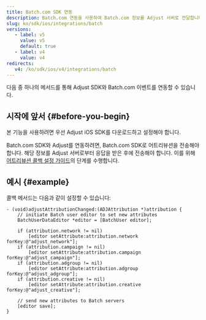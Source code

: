 ```yaml
---
title: Batch.com SDK 연동
description: Batch.com 연동을 사용하여 Batch.com 정보를 Adjust 서버로 전달합니다.
slug: ko/sdk/ios/integrations/batch
versions:
   - label: v5
     value: v5
     default: true
   - label: v4
     value: v4
redirects:
   v4: /ko/sdk/ios/v4/integrations/batch
---
```


다음 중 하나의 메서드를 통해 Adjust SDK와 Batch.com 이벤트를 연동할 수 있습니다.

## 시작에 앞서 {#before-you-begin}

본 기능을 사용하려면 우선 Adjust iOS SDK를 다운로드하고 설정해야 합니다.

Batch.com SDK와 Adjust를 연동하려면, Batch.com SDK로 어트리뷰션을 전송해야 합니다. 해당 정보를 Adjust 서버로부터 응답을 받은 후에 전송해야 합니다. 이를 위해 [어트리뷰션 콜백 설정 가이드](https://help.adjust.com/ko/article/attribution-callbacks-ios-sdk)의 단계를 수행합니다.

## 예시 {#example}

콜백 메서드는 다음과 같이 설정할 수 있습니다:

```objc
- (void)adjustAttributionChanged:(ADJAttribution *)attribution {
    // initiate Batch user editor to set new attributes
    BatchUserDataEditor *editor = [BatchUser editor];

    if (attribution.network != nil)
        [editor setAttribute:attribution.network forKey:@"adjust_network"];
    if (attribution.campaign != nil)
        [editor setAttribute:attribution.campaign forKey:@"adjust_campaign"];
    if (attribution.adgroup != nil)
        [editor setAttribute:attribution.adgroup forKey:@"adjust_adgroup"];
    if (attribution.creative != nil)
        [editor setAttribute:attribution.creative forKey:@"adjust_creative"];

    // send new attributes to Batch servers
    [editor save];
}
```
